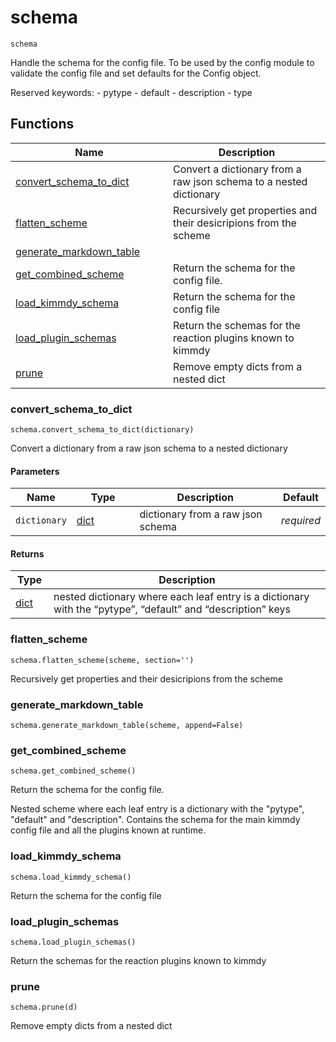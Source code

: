 # schema { #kimmdy.schema }

`schema`

Handle the schema for the config file.
To  be used by the config module to validate the config file and set defaults
for the Config object.

Reserved keywords:
    - pytype
    - default
    - description
    - type

## Functions

| Name | Description |
| --- | --- |
| [convert_schema_to_dict](#kimmdy.schema.convert_schema_to_dict) | Convert a dictionary from a raw json schema to a nested dictionary |
| [flatten_scheme](#kimmdy.schema.flatten_scheme) | Recursively get properties and their desicripions from the scheme |
| [generate_markdown_table](#kimmdy.schema.generate_markdown_table) |  |
| [get_combined_scheme](#kimmdy.schema.get_combined_scheme) | Return the schema for the config file. |
| [load_kimmdy_schema](#kimmdy.schema.load_kimmdy_schema) | Return the schema for the config file |
| [load_plugin_schemas](#kimmdy.schema.load_plugin_schemas) | Return the schemas for the reaction plugins known to kimmdy |
| [prune](#kimmdy.schema.prune) | Remove empty dicts from a nested dict |

### convert_schema_to_dict { #kimmdy.schema.convert_schema_to_dict }

`schema.convert_schema_to_dict(dictionary)`

Convert a dictionary from a raw json schema to a nested dictionary

#### Parameters

| Name         | Type           | Description                       | Default    |
|--------------|----------------|-----------------------------------|------------|
| `dictionary` | [dict](`dict`) | dictionary from a raw json schema | _required_ |

#### Returns

| Type           | Description                                                                                                 |
|----------------|-------------------------------------------------------------------------------------------------------------|
| [dict](`dict`) | nested dictionary where each leaf entry is a dictionary with the "pytype", "default" and "description" keys |

### flatten_scheme { #kimmdy.schema.flatten_scheme }

`schema.flatten_scheme(scheme, section='')`

Recursively get properties and their desicripions from the scheme

### generate_markdown_table { #kimmdy.schema.generate_markdown_table }

`schema.generate_markdown_table(scheme, append=False)`

### get_combined_scheme { #kimmdy.schema.get_combined_scheme }

`schema.get_combined_scheme()`

Return the schema for the config file.

Nested scheme where each leaf entry is a dictionary with the &quot;pytype&quot;,
&quot;default&quot; and &quot;description&quot;.
Contains the schema for the main kimmdy config file and all the plugins
known at runtime.

### load_kimmdy_schema { #kimmdy.schema.load_kimmdy_schema }

`schema.load_kimmdy_schema()`

Return the schema for the config file

### load_plugin_schemas { #kimmdy.schema.load_plugin_schemas }

`schema.load_plugin_schemas()`

Return the schemas for the reaction plugins known to kimmdy

### prune { #kimmdy.schema.prune }

`schema.prune(d)`

Remove empty dicts from a nested dict